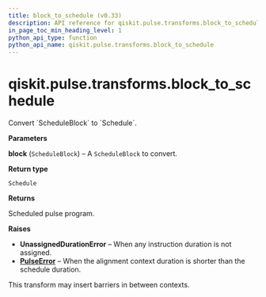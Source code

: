 ```yaml
---
title: block_to_schedule (v0.33)
description: API reference for qiskit.pulse.transforms.block_to_schedule in qiskit v0.33
in_page_toc_min_heading_level: 1
python_api_type: function
python_api_name: qiskit.pulse.transforms.block_to_schedule
---
```


<span id="qiskit-pulse-transforms-block-to-schedule" />

# qiskit.pulse.transforms.block\_to\_schedule

<Function id="qiskit.pulse.transforms.block_to_schedule" isDedicatedPage={true} github="https://github.com/qiskit/qiskit/tree/stable/0.19/qiskit/pulse/transforms/canonicalization.py" signature="block_to_schedule(block)">
  Convert `ScheduleBlock` to `Schedule`.

  **Parameters**

  **block** (`ScheduleBlock`) – A `ScheduleBlock` to convert.

  **Return type**

  `Schedule`

  **Returns**

  Scheduled pulse program.

  **Raises**

  *   **UnassignedDurationError** – When any instruction duration is not assigned.
  *   [**PulseError**](pulse#qiskit.pulse.PulseError "qiskit.pulse.PulseError") – When the alignment context duration is shorter than the schedule duration.

  <Admonition title="Note" type="note">
    This transform may insert barriers in between contexts.
  </Admonition>
</Function>

